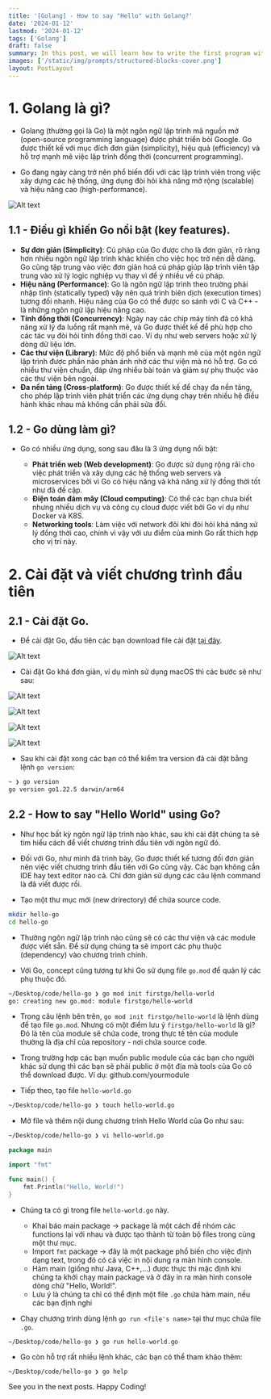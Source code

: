 ```yaml
---
title: '[Golang] - How to say "Hello" with Golang?'
date: '2024-01-12'
lastmod: '2024-01-12'
tags: ['Golang']
draft: false
summary: In this post, we will learn how to write the first program with Golang - a programming language developed by Google and had quickly become popular among developers for building scalable and high-performance applications.
images: ['/static/img/prompts/structured-blocks-cover.png']
layout: PostLayout
---
```


<TOCInline toc={props.toc} asDisclosure toHeading={3} />

# 1. Golang là gì?

- Golang (thường gọi là Go) là một ngôn ngữ lập trình mã nguồn mở (open-source programming language) được phát triển bỏi Google. Go được thiết kế với mục đích đơn giản (simplicity), hiệu quả (efficiency) và hỗ trợ mạnh mẽ việc lập trình đồng thời (concurrent programming).

- Go đang ngày càng trở nên phổ biến đối với các lập trình viên trong việc xây dựng các hệ thống, ứng dụng đòi hỏi khả năng mở rộng (scalable) và hiệu năng cao (high-performance).

![Alt text](/static/img/posts/golang-hello-cover.png 'cover')

## 1.1 - Điều gì khiến Go nổi bật (key features).

- **Sự đơn giản (Simplicity)**: Cú pháp của Go được cho là đơn giản, rõ ràng hơn nhiều ngôn ngữ lập trình khác khiến cho việc học trở nên dễ dàng. Go cũng tập trung vào việc đơn giản hoá cú pháp giúp lập trình viên tập trung vào xử lý logic nghiệp vụ thay vì để ý nhiều về cú pháp.
- **Hiệu năng (Performance)**: Go là ngôn ngữ lập trình theo trường phái nhập tĩnh (statically typed) vậy nên quá trình biên dịch (execution times) tương đối nhanh. Hiệu năng của Go có thể được so sánh với C và C++ - là những ngôn ngữ lập hiệu năng cao.
- **Tính đồng thời (Concurrency)**: Ngày nay các chip máy tính đã có khả năng xử lý đa luồng rất mạnh mẽ, và Go được thiết kế để phù hợp cho các tác vụ đòi hỏi tính đồng thời cao. Ví dụ như web servers hoặc xử lý dòng dữ liệu lớn.
- **Các thư viện (Library)**: Mức độ phổ biến và mạnh mẽ của một ngôn ngữ lập trình được phần nào phản ánh nhờ các thư viện mà nó hỗ trợ. Go có nhiều thư viện chuẩn, đáp ứng nhiều bài toán và giảm sự phụ thuộc vào các thư viện bên ngoài.
- **Đa nền tảng (Cross-platform)**: Go được thiết kế để chạy đa nền tảng, cho phép lập trình viên phát triển các ứng dụng chạy trên nhiều hệ điều hành khác nhau mà không cần phải sửa đổi.

## 1.2 - Go dùng làm gì?

- Go có nhiều ứng dụng, song sau đâu là 3 ứng dụng nổi bật:

  - **Phát triển web (Web development)**: Go được sử dụng rộng rãi cho việc phát triển và xây dựng các hệ thống web servers và microservices bởi vì Go có hiệu năng và khả năng xử lý đồng thời tốt như đã đề cập.
  - **Điện toán đám mây (Cloud computing)**: Có thể các bạn chưa biết nhưng nhiều dịch vụ và công cụ cloud được viết bởi Go ví dụ như Docker và K8S.
  - **Networking tools**: Làm việc với network đôi khi đòi hỏi khả năng xử lý đồng thời cao, chính vì vậy với ưu điểm của mình Go rất thích hợp cho vị trí này.

# 2. Cài đặt và viết chương trình đầu tiên

## 2.1 - Cài đặt Go.

- Để cài đặt Go, đầu tiên các bạn download file cài đặt [tại đây](https://go.dev/doc/install).

![Alt text](/static/img/posts/golang/tus_1_0.png 'step 0')

- Cài đặt Go khá đơn giản, ví dụ mình sử dụng macOS thì các bước sẽ như sau:

![Alt text](/static/img/posts/golang/tus_1_1.png 'step 1')

![Alt text](/static/img/posts/golang/tus_1_2.png 'step 2')

![Alt text](/static/img/posts/golang/tus_1_3.png 'step 3')

![Alt text](/static/img/posts/golang/tus_1_4.png 'step 4')

- Sau khi cài đặt xong các bạn có thể kiểm tra version đã cài đặt bằng lệnh `go version`:

```sh
~ ❯ go version
go version go1.22.5 darwin/arm64
```

## 2.2 - How to say "Hello World" using Go?

- Như học bất kỳ ngôn ngữ lập trình nào khác, sau khi cài đặt chúng ta sẽ tìm hiểu cách để viết chương trình đầu tiên với ngôn ngữ đó.

- Đối với Go, như mình đã trình bày, Go được thiết kế tương đối đơn giản nên việc viết chương trình đầu tiên với Go cũng vậy. Các bạn không cần IDE hay text editor nào cả. Chỉ đơn giản sử dụng các câu lệnh command là đã viết được rồi.

- Tạo một thư mục mới (new drirectory) để chứa source code.

```sh
mkdir hello-go
cd hello-go
```

- Thường ngôn ngữ lập trình nào cũng sẽ có các thư viện và các module được viết sẵn. Để sử dụng chúng ta sẽ import các phụ thuộc (dependency) vào chương trình chính.

- Với Go, concept cũng tương tự khi Go sử dụng file `go.mod` để quản lý các phụ thuộc đó.

```sh
~/Desktop/code/hello-go ❯ go mod init firstgo/hello-world
go: creating new go.mod: module firstgo/hello-world
```

- Trong câu lệnh bên trên, `go mod init firstgo/hello-world` là lệnh dùng để tạo file `go.mod`. Nhưng có một điểm lưu ý `firstgo/hello-world` là gì? Đó là tên của module sẽ chứa code, trong thực tế tên của module thường là địa chỉ của repository - nơi chứa source code.

- Trong trường hợp các bạn muốn public module của các bạn cho người khác sử dụng thì các bạn sẽ phải public ở một địa mà tools của Go có thể download được. Ví dụ: github.com/yourmodule

- Tiếp theo, tạo file `hello-world.go`

```sh
~/Desktop/code/hello-go ❯ touch hello-world.go
```

- Mở file và thêm nội dung chương trình Hello World của Go như sau:

```sh
~/Desktop/code/hello-go ❯ vi hello-world.go
```

```go
package main

import "fmt"

func main() {
	fmt.Println("Hello, World!")
}
```

- Chúng ta có gì trong file `hello-world.go` này.

  - Khai báo main package -> package là một cách để nhóm các functions lại với nhau và được tạo thành từ toàn bộ files trong cùng một thư mục.
  - Import `fmt` package -> đây là một package phổ biến cho việc định dạng text, trong đó có cả việc in nội dung ra màn hình console.
  - Hàm main (giống như Java, C++,...) được thực thi mặc định khi chúng ta khởi chạy main package và ở đây in ra màn hình console dòng chữ "Hello, World!".
  - Lưu ý là chúng ta chỉ có thể định một file `.go` chứa hàm main, nếu các bạn định nghi

- Chạy chương trình dùng lệnh `go run <file's name>` tại thư mục chứa file `.go`.

```
~/Desktop/code/hello-go ❯ go run hello-world.go
```

- Go còn hỗ trợ rất nhiều lệnh khác, các bạn có thể tham khảo thêm:

```sh
~/Desktop/code/hello-go ❯ go help
```

See you in the next posts. Happy Coding!
